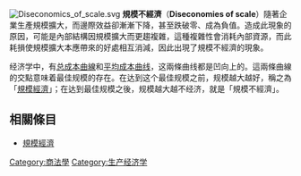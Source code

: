 {{expand|time=2015-03-28T07:57:49+00:00}}
{{unreferenced|time=2015-03-28T07:57:49+00:00}}
[[File:Diseconomics_of_scale.svg|thumb]]
'''規模不經濟'''（'''Diseconomies of scale'''）隨著企業生產規模擴大，而邊際效益卻漸漸下降，甚至跌破零、成為負值。造成此現象的原因，可能是內部結構因規模擴大而更趨複雜，這種複雜性會消耗內部資源，而此耗損使規模擴大本應帶來的好處相互消減，因此出現了規模不經濟的現象。

经济学中，有[[总成本曲線|总成本曲線]]和[[平均成本曲线|平均成本曲线]]，这兩條曲线都是凹向上的。這兩條曲線的交點意味着最佳规模的存在。在达到这个最佳规模之前，规模越大越好，稱之為「[[規模經濟|規模經濟]]」；在达到最佳规模之後，规模越大越不经济，就是「規模不經濟」。

==相關條目==
*[[規模經濟|規模經濟]]

[[Category:商法學|Category:商法學]]
[[Category:生产经济学|Category:生产经济学]]